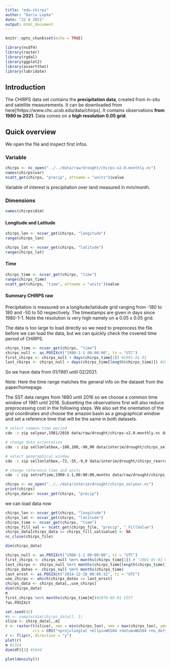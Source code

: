 ```yaml
---
title: "eda-chirps"
author: "Dario Lepke"
date: "22 6 2021"
output: html_document
---
```


```r
knitr::opts_chunk$set(echo = TRUE)
```

```r
library(ncdf4)
library(raster)
library(rgdal)
library(ggplot2)
library(assertthat)
library(lubridate)
```
## Introduction{-}

The CHIRPS data set contains the **precipitation data**, created from in-situ and satellite measurements. It can be downloaded from here[!https://www.chc.ucsb.edu/data/chirps].
It contains observations **from 1980 to 2021**. Data comes on a **high resolution 0.05 grid**.

## Quick overview{-}

We open the file and inspect first infos.

### Variable

```r
chirps <- nc_open("../../data/raw/drought/chirps-v2.0.monthly.nc")
names(chirps$var)
ncatt_get(chirps, "precip", attname = "units")$value
```
Variable of interest is precipitation over land measured in mm/month.

### Dimensions

```r
names(chirps$dim)
```

#### Longitude and Latitude
```r
chirps_lon <- ncvar_get(chirps, "longitude")
range(chirps_lon)
```

```r
chirps_lat <- ncvar_get(chirps, "latitude")
range(chirps_lat)
```


#### Time
```r
chirps_time <- ncvar_get(chirps, "time")
range(chirps_time)
ncatt_get(chirps, "time", attname = "units")$value
```

#### Summary CHIRPS raw{-}

Precipitation is measured on a longitude/latidude grid ranging from -180 to 180 and -50 to 50 respectively.
The timestamps are given in days since 1980-1-1.
Note the resolution is very high namely on a 0.05 x 0.05 grid.

The data is too large to load directly so we need to preprocess the file before we can load the data, but we can quickly check the covered time period of CHIRPS.

```r
chirps_time <- ncvar_get(chirps, "time")
chirps_null <- as.POSIXct("1980-1-1 00:00:00", tz = "UTC")
first_chirps <- chirps_null + days(chirps_time[1]) #1981-01-01
last_chirps <- chirps_null + days(chirps_time[length(chirps_time)]) #2021-02-01
```
So we have data from 01/1981 until 02/2021.

Note: Here the time range matches the general info on the dataset from the paper/homepage.

The SST data ranges from 1880 until 2016 so we choose a common time window of 1981 until 2016.
Subsetting the observations first will also reduce preprocessing cost in the following steps.
We also set the orientation of the grid coordinates and choose the amazon basin
as a geographical window and set a reference time that will be the same in both datasets.


```bash
# select common time period
cdo -z zip selyear,1981/2016 data/raw/drought/chirps-v2.0.monthly.nc data/interim/drought/chirps_selyear.nc

# change data orientation
cdo -z zip sellonlatbox,-180,180,-90,90 data/interim/drought/chirps_selyear.nc data/interim/drought/chirps_rearrangelonlatbox.nc

# select geographical window 
cdo -z zip sellonlatbox,-72,-55,-9,0 data/interim/drought/chirps_rearrangelonlatbox.nc data/interim/drought/chirps_sellonlatbox.nc

# change reference time and units
cdo -z zip setreftime,1900-1-1,00:00:00,months data/raw/drought/chirps_sellonlatbox.nc data/interim/drought/chirps_setreftime.nc

```

```r
chirps <- nc_open("../../data/interim/drought/chirps_selyear.nc")
print(chirps)
chirps_data<- ncvar_get(chirps, "precip")
```
we can load data now

```r
chirps_lon <- ncvar_get(chirps, "longitude")
chirps_lat <- ncvar_get(chirps, "latitude")
chirps_time <- ncvar_get(chirps, "time")
chirps_fill_val <- ncatt_get(chirps_file, "precip", "_FillValue")
chirps_data[chirps_data == chirps_fill_val$value] <- NA
nc_close(chirps_file)
```

```r
dim(chirps_data)
```

```r
chirps_null <- as.POSIXct("1900-1-1 00:00:00", tz = "UTC")
first_chirps <- chirps_null %m+% months(chirps_time[1]) # "1981-01-01 UTC"
last_chirps <- chirps_null %m+% months(chirps_time[length(chirps_time)]) # "2021-02-01 UTC"
chirps_dates <- chirps_null %m+% months(chirps_time)
last_ersst <- as.POSIXct("2014-12-28 00:06:32", tz = "UTC")
use_chirps <- which(chirps_dates <= last_ersst)
chirps_data <- chirps_data[,,use_chirps]
dim(chirps_data)
m
first_chirps %m+% months(chirps_time[m])#2070-05-01 CEST
?as.POSIXct
```
```r
set.seed(42)
#m <- sample(dim(chirps_data[], 1)
slice <- chirp_data[,,m]
r <- raster(t(slice), xmn = min(chirps_lon), xmx = max(chirps_lon), ymn = min(chirps_lat), ymx = max(chirps_lat), 
            crs = CRS("+proj=longlat +ellps=WGS84 +datum=WGS84 +no_defs+ towgs84=0,0,0"))
r <- flip(r, direction = "y")
plot(r)
m #1324
dim(df)[3] #1644
```
```r
plot(density())
```







